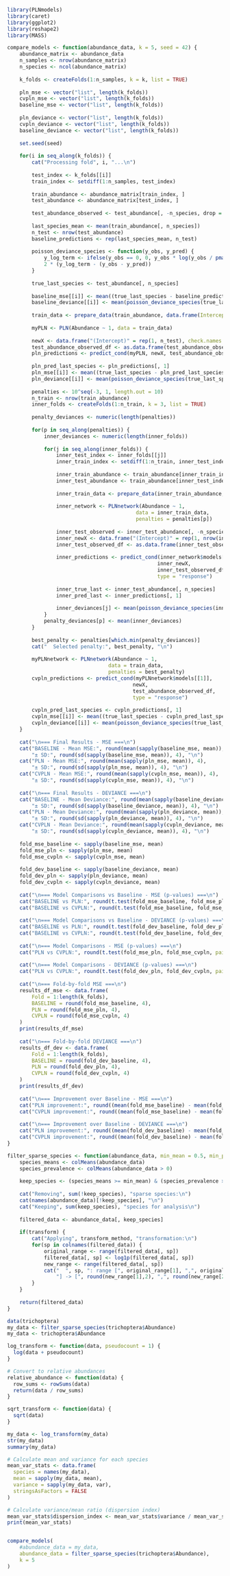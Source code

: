 ```r
library(PLNmodels)
library(caret)
library(ggplot2)
library(reshape2)
library(MASS)

compare_models <- function(abundance_data, k = 5, seed = 42) {
    abundance_matrix <- abundance_data
    n_samples <- nrow(abundance_matrix)
    n_species <- ncol(abundance_matrix)
    
    k_folds <- createFolds(1:n_samples, k = k, list = TRUE)
    
    pln_mse <- vector("list", length(k_folds))
    cvpln_mse <- vector("list", length(k_folds))
    baseline_mse <- vector("list", length(k_folds))
    
    pln_deviance <- vector("list", length(k_folds))
    cvpln_deviance <- vector("list", length(k_folds))
    baseline_deviance <- vector("list", length(k_folds))
    
    set.seed(seed)
    
    for(i in seq_along(k_folds)) {
        cat("Processing fold", i, "...\n")
        
        test_index <- k_folds[[i]]
        train_index <- setdiff(1:n_samples, test_index)
        
        train_abundance <- abundance_matrix[train_index, ]
        test_abundance <- abundance_matrix[test_index, ]
        
        test_abundance_observed <- test_abundance[, -n_species, drop = FALSE]
        
        last_species_mean <- mean(train_abundance[, n_species])
        n_test <- nrow(test_abundance)
        baseline_predictions <- rep(last_species_mean, n_test)
        
        poisson_deviance_species <- function(y_obs, y_pred) {
            y_log_term <- ifelse(y_obs == 0, 0, y_obs * log(y_obs / pmax(y_pred, 1e-10)))
            2 * (y_log_term - (y_obs - y_pred))
        }
        
        true_last_species <- test_abundance[, n_species]
        
        baseline_mse[[i]] <- mean((true_last_species - baseline_predictions)^2)
        baseline_deviance[[i]] <- mean(poisson_deviance_species(true_last_species, baseline_predictions))
        
        train_data <- prepare_data(train_abundance, data.frame(Intercept = rep(1, nrow(train_abundance))))
        
        myPLN <- PLN(Abundance ~ 1, data = train_data)
        
        newX <- data.frame("(Intercept)" = rep(1, n_test), check.names = FALSE)
        test_abundance_observed_df <- as.data.frame(test_abundance_observed)
        pln_predictions <- predict_cond(myPLN, newX, test_abundance_observed_df, type = "response")
        
        pln_pred_last_species <- pln_predictions[, 1]
        pln_mse[[i]] <- mean((true_last_species - pln_pred_last_species)^2)
        pln_deviance[[i]] <- mean(poisson_deviance_species(true_last_species, pln_pred_last_species))
        
        penalties <- 10^seq(-3, 1, length.out = 10)
        n_train <- nrow(train_abundance)
        inner_folds <- createFolds(1:n_train, k = 3, list = TRUE)
        
        penalty_deviances <- numeric(length(penalties))
        
        for(p in seq_along(penalties)) {
            inner_deviances <- numeric(length(inner_folds))
            
            for(j in seq_along(inner_folds)) {
                inner_test_index <- inner_folds[[j]]
                inner_train_index <- setdiff(1:n_train, inner_test_index)
                
                inner_train_abundance <- train_abundance[inner_train_index, ]
                inner_test_abundance <- train_abundance[inner_test_index, ]
                
                inner_train_data <- prepare_data(inner_train_abundance, data.frame(Intercept = rep(1, nrow(inner_train_abundance))))
                
                inner_network <- PLNnetwork(Abundance ~ 1, 
                                          data = inner_train_data, 
                                          penalties = penalties[p])
                
                inner_test_observed <- inner_test_abundance[, -n_species, drop = FALSE]
                inner_newX <- data.frame("(Intercept)" = rep(1, nrow(inner_test_abundance)), check.names = FALSE)
                inner_test_observed_df <- as.data.frame(inner_test_observed)
                
                inner_predictions <- predict_cond(inner_network$models[[1]], 
                                                 inner_newX,
                                                 inner_test_observed_df,
                                                 type = "response")
                
                inner_true_last <- inner_test_abundance[, n_species]
                inner_pred_last <- inner_predictions[, 1]
                
                inner_deviances[j] <- mean(poisson_deviance_species(inner_true_last, inner_pred_last))
            }
            penalty_deviances[p] <- mean(inner_deviances)
        }
        
        best_penalty <- penalties[which.min(penalty_deviances)]
        cat("  Selected penalty:", best_penalty, "\n")
        
        myPLNnetwork <- PLNnetwork(Abundance ~ 1, 
                                 data = train_data, 
                                 penalties = best_penalty)
        cvpln_predictions <- predict_cond(myPLNnetwork$models[[1]], 
                                         newX,
                                         test_abundance_observed_df,
                                         type = "response")
        
        cvpln_pred_last_species <- cvpln_predictions[, 1]
        cvpln_mse[[i]] <- mean((true_last_species - cvpln_pred_last_species)^2)
        cvpln_deviance[[i]] <- mean(poisson_deviance_species(true_last_species, cvpln_pred_last_species))
    }
    
    cat("\n=== Final Results - MSE ===\n")
    cat("BASELINE - Mean MSE:", round(mean(sapply(baseline_mse, mean)), 4), 
        "± SD:", round(sd(sapply(baseline_mse, mean)), 4), "\n")
    cat("PLN - Mean MSE:", round(mean(sapply(pln_mse, mean)), 4), 
        "± SD:", round(sd(sapply(pln_mse, mean)), 4), "\n")
    cat("CVPLN - Mean MSE:", round(mean(sapply(cvpln_mse, mean)), 4), 
        "± SD:", round(sd(sapply(cvpln_mse, mean)), 4), "\n")
    
    cat("\n=== Final Results - DEVIANCE ===\n")
    cat("BASELINE - Mean Deviance:", round(mean(sapply(baseline_deviance, mean)), 4), 
        "± SD:", round(sd(sapply(baseline_deviance, mean)), 4), "\n")
    cat("PLN - Mean Deviance:", round(mean(sapply(pln_deviance, mean)), 4), 
        "± SD:", round(sd(sapply(pln_deviance, mean)), 4), "\n")
    cat("CVPLN - Mean Deviance:", round(mean(sapply(cvpln_deviance, mean)), 4), 
        "± SD:", round(sd(sapply(cvpln_deviance, mean)), 4), "\n")
    
    fold_mse_baseline <- sapply(baseline_mse, mean)
    fold_mse_pln <- sapply(pln_mse, mean)
    fold_mse_cvpln <- sapply(cvpln_mse, mean)
    
    fold_dev_baseline <- sapply(baseline_deviance, mean)
    fold_dev_pln <- sapply(pln_deviance, mean)
    fold_dev_cvpln <- sapply(cvpln_deviance, mean)
    
    cat("\n=== Model Comparisons vs Baseline - MSE (p-values) ===\n")
    cat("BASELINE vs PLN:", round(t.test(fold_mse_baseline, fold_mse_pln, paired = TRUE)$p.value, 4), "\n")
    cat("BASELINE vs CVPLN:", round(t.test(fold_mse_baseline, fold_mse_cvpln, paired = TRUE)$p.value, 4), "\n")
    
    cat("\n=== Model Comparisons vs Baseline - DEVIANCE (p-values) ===\n")
    cat("BASELINE vs PLN:", round(t.test(fold_dev_baseline, fold_dev_pln, paired = TRUE)$p.value, 4), "\n")
    cat("BASELINE vs CVPLN:", round(t.test(fold_dev_baseline, fold_dev_cvpln, paired = TRUE)$p.value, 4), "\n")
    
    cat("\n=== Model Comparisons - MSE (p-values) ===\n")
    cat("PLN vs CVPLN:", round(t.test(fold_mse_pln, fold_mse_cvpln, paired = TRUE)$p.value, 4), "\n")
    
    cat("\n=== Model Comparisons - DEVIANCE (p-values) ===\n")
    cat("PLN vs CVPLN:", round(t.test(fold_dev_pln, fold_dev_cvpln, paired = TRUE)$p.value, 4), "\n")
    
    cat("\n=== Fold-by-fold MSE ===\n")
    results_df_mse <- data.frame(
        Fold = 1:length(k_folds),
        BASELINE = round(fold_mse_baseline, 4),
        PLN = round(fold_mse_pln, 4),
        CVPLN = round(fold_mse_cvpln, 4)
    )
    print(results_df_mse)
    
    cat("\n=== Fold-by-fold DEVIANCE ===\n")
    results_df_dev <- data.frame(
        Fold = 1:length(k_folds),
        BASELINE = round(fold_dev_baseline, 4),
        PLN = round(fold_dev_pln, 4),
        CVPLN = round(fold_dev_cvpln, 4)
    )
    print(results_df_dev)
    
    cat("\n=== Improvement over Baseline - MSE ===\n")
    cat("PLN improvement:", round((mean(fold_mse_baseline) - mean(fold_mse_pln)) / mean(fold_mse_baseline) * 100, 2), "%\n")
    cat("CVPLN improvement:", round((mean(fold_mse_baseline) - mean(fold_mse_cvpln)) / mean(fold_mse_baseline) * 100, 2), "%\n")
    
    cat("\n=== Improvement over Baseline - DEVIANCE ===\n")
    cat("PLN improvement:", round((mean(fold_dev_baseline) - mean(fold_dev_pln)) / mean(fold_dev_baseline) * 100, 2), "%\n")
    cat("CVPLN improvement:", round((mean(fold_dev_baseline) - mean(fold_dev_cvpln)) / mean(fold_dev_baseline) * 100, 2), "%\n")
}

filter_sparse_species <- function(abundance_data, min_mean = 0.5, min_prevalence = 0.5, transform = FALSE, transform_method = "log1p") {
    species_means <- colMeans(abundance_data)
    species_prevalence <- colMeans(abundance_data > 0)
    
    keep_species <- (species_means >= min_mean) & (species_prevalence >= min_prevalence)
    
    cat("Removing", sum(!keep_species), "sparse species:\n")
    cat(names(abundance_data)[!keep_species], "\n")
    cat("Keeping", sum(keep_species), "species for analysis\n")
    
    filtered_data <- abundance_data[, keep_species]
    
    if(transform) {
        cat("Applying", transform_method, "transformation:\n")
        for(sp in colnames(filtered_data)) {
            original_range <- range(filtered_data[, sp])
            filtered_data[, sp] <- log1p(filtered_data[, sp])
            new_range <- range(filtered_data[, sp])
            cat("  ", sp, ": range [", original_range[1], ",", original_range[2], 
                "] -> [", round(new_range[1],2), ",", round(new_range[2],2), "]\n")
        }
    }
    
    return(filtered_data)
}

```

```r
data(trichoptera)
my_data <- filter_sparse_species(trichoptera$Abundance)
my_data <- trichoptera$Abundance

log_transform <- function(data, pseudocount = 1) {
  log(data + pseudocount)
}

# Convert to relative abundances
relative_abundance <- function(data) {
  row_sums <- rowSums(data)
  return(data / row_sums)
}

sqrt_transform <- function(data) {
  sqrt(data)
}

my_data <- log_transform(my_data)
str(my_data)
summary(my_data)

# Calculate mean and variance for each species
mean_var_stats <- data.frame(
  species = names(my_data),
  mean = sapply(my_data, mean),
  variance = sapply(my_data, var),
  stringsAsFactors = FALSE
)

# Calculate variance/mean ratio (dispersion index)
mean_var_stats$dispersion_index <- mean_var_stats$variance / mean_var_stats$mean
print(mean_var_stats)


compare_models(
    #abundance_data = my_data,
    abundance_data = filter_sparse_species(trichoptera$Abundance),
    k = 5
)
```